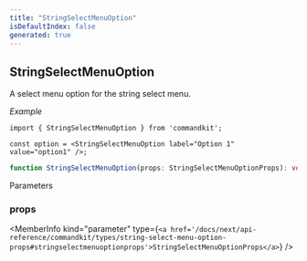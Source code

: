 ```yaml
---
title: "StringSelectMenuOption"
isDefaultIndex: false
generated: true
---
```



<!-- This file was generated from the CommandKit source. Do not modify. Instead, re-run the "docgen" script -->


## StringSelectMenuOption

<GenerationInfo sourceFile="packages/commandkit/src/components/v1/select-menu/SelectMenu.ts" sourceLine="176" packageName="commandkit" />

A select menu option for the string select menu.



*Example*

```tsx
import { StringSelectMenuOption } from 'commandkit';

const option = <StringSelectMenuOption label="Option 1" value="option1" />;
```

```ts title="Signature"
function StringSelectMenuOption(props: StringSelectMenuOptionProps): void
```
Parameters

### props

<MemberInfo kind="parameter" type={`<a href='/docs/next/api-reference/commandkit/types/string-select-menu-option-props#stringselectmenuoptionprops'>StringSelectMenuOptionProps</a>`} />


